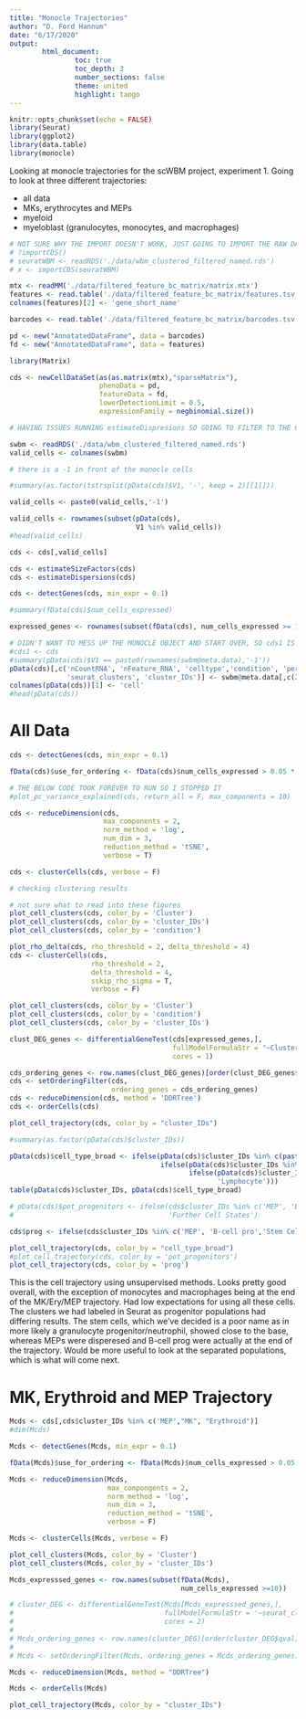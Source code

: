 ```yaml
---
title: "Monocle Trajectories"
author: "D. Ford Hannum"
date: "6/17/2020"
output: 
        html_document:
                toc: true
                toc_depth: 3
                number_sections: false
                theme: united
                highlight: tango
---
```


```r
knitr::opts_chunk$set(echo = FALSE)
library(Seurat)
library(ggplot2)
library(data.table)
library(monocle)
```

Looking at monocle trajectories for the scWBM project, experiment 1. Going to look at three different trajectories:

* all data
* MKs, erythrocytes and MEPs
* myeloid
* myeloblast (granulocytes, monocytes, and macrophages)


```r
# NOT SURE WHY THE IMPORT DOESN'T WORK, JUST GOING TO IMPORT THE RAW DATA INTO MONOCLE
# ?importCDS()
# seuratWBM <- readRDS('./data/wbm_clustered_filtered_named.rds')
# x <- importCDS(seuratWBM)

mtx <- readMM('./data/filtered_feature_bc_matrix/matrix.mtx')
features <- read.table('./data/filtered_feature_bc_matrix/features.tsv')
colnames(features)[2] <- 'gene_short_name'

barcodes <- read.table('./data/filtered_feature_bc_matrix/barcodes.tsv')

pd <- new("AnnotatedDataFrame", data = barcodes)
fd <- new("AnnotatedDataFrame", data = features)

library(Matrix)

cds <- newCellDataSet(as(as.matrix(mtx),"sparseMatrix"),
                      phenoData = pd,
                      featureData = fd,
                      lowerDetectionLimit = 0.5,
                      expressionFamily = negbinomial.size())

# HAVING ISSUES RUNNING estimateDispresions SO GOING TO FILTER TO THE CELLS AND GENES FROM THE SEURAT ANALYSIS

swbm <- readRDS('./data/wbm_clustered_filtered_named.rds')
valid_cells <- colnames(swbm)

# there is a -1 in front of the monocle cells

#summary(as.factor(tstrsplit(pData(cds)$V1, '-', keep = 2)[[1]]))

valid_cells <- paste0(valid_cells,'-1')

valid_cells <- rownames(subset(pData(cds), 
                               V1 %in% valid_cells))
#head(valid_cells)

cds <- cds[,valid_cells]

cds <- estimateSizeFactors(cds)
cds <- estimateDispersions(cds)

cds <- detectGenes(cds, min_expr = 0.1)

#summary(fData(cds)$num_cells_expressed)

expressed_genes <- rownames(subset(fData(cds), num_cells_expressed >= 10))
```


```r
# DIDN'T WANT TO MESS UP THE MONOCLE OBJECT AND START OVER, SO cds1 IS A BACKUP
#cds1 <- cds
#summary(pData(cds)$V1 == paste0(rownames(swbm@meta.data),'-1'))
pData(cds)[,c('nCountRNA', 'nFeature_RNA', 'celltype','condition', 'percent.mt',
              'seurat_clusters', 'cluster_IDs')] <- swbm@meta.data[,c(2,3,5,6,8,11,15)]
colnames(pData(cds))[1] <- 'cell'
#head(pData(cds))
```

# All Data

```r
cds <- detectGenes(cds, min_expr = 0.1)

fData(cds)$use_for_ordering <- fData(cds)$num_cells_expressed > 0.05 * ncol(cds)

# THE BELOW CODE TOOK FOREVER TO RUN SO I STOPPED IT
#plot_pc_variance_explained(cds, return_all = F, max_components = 10)

cds <- reduceDimension(cds,
                       max_components = 2,
                       norm_method = 'log',
                       num_dim = 3,
                       reduction_method = 'tSNE',
                       verbose = T)

cds <- clusterCells(cds, verbose = F)

# checking clustering results

# not sure what to read into these figures
plot_cell_clusters(cds, color_by = 'Cluster')
plot_cell_clusters(cds, color_by = 'cluster_IDs')
plot_cell_clusters(cds, color_by = 'condition')

plot_rho_delta(cds, rho_threshold = 2, delta_threshold = 4)
cds <- clusterCells(cds,
                    rho_threshold = 2,
                    delta_threshold = 4,
                    sskip_rho_sigma = T,
                    verbose = F)

plot_cell_clusters(cds, color_by = 'Cluster')
plot_cell_clusters(cds, color_by = 'condition')
plot_cell_clusters(cds, color_by = 'cluster_IDs')

clust_DEG_genes <- differentialGeneTest(cds[expressed_genes,],
                                        fullModelFormulaStr = "~Cluster",
                                        cores = 1)

cds_ordering_genes <- row.names(clust_DEG_genes)[order(clust_DEG_genes$qval)][1:1000]
cds <- setOrderingFilter(cds,
                         ordering_genes = cds_ordering_genes)
cds <- reduceDimension(cds, method = 'DDRTree')
cds <- orderCells(cds)

plot_cell_trajectory(cds, color_by = "cluster_IDs")

#summary(as.factor(pData(cds)$cluster_IDs))

pData(cds)$cell_type_broad <- ifelse(pData(cds)$cluster_IDs %in% c(paste0("Granulocyte",1:4), 'Stem Cell'), 'Granulocyte',
                                     ifelse(pData(cds)$cluster_IDs %in% c('Monocyte','Macrophage'), 'Mono/Macro',
                                            ifelse(pData(cds)$cluster_IDs %in% c('MK','Erythroid','MEP'), 'MK/Ery/MEP',
                                                   'Lymphocyte')))
table(pData(cds)$cluster_IDs, pData(cds)$cell_type_broad)

# pData(cds)$pot_progenitors <- ifelse(cds$cluster_IDs %in% c('MEP', 'B-cell pro','Stem Cell'), 'Potential Progenitors',
#                                      'Further Cell States')

cds$prog <- ifelse(cds$cluster_IDs %in% c('MEP', 'B-cell pro','Stem Cell'), as.character(cds$cluster_IDs), 'Further States')

plot_cell_trajectory(cds, color_by = "cell_type_broad")
#plot_cell_trajectory(cds, color_by = 'pot_progenitors')
plot_cell_trajectory(cds, color_by = 'prog')
```

This is the cell trajectory using unsupervised methods. Looks pretty good overall, with the exception of monocytes and macrophages being at the end of the MK/Ery/MEP trajectory. Had low expectations for using all these cells. The clusters we had labeled in Seurat as progenitor populations had differing results. The stem cells, which we've decided is a poor name as in more likely a granulocyte progenitor/neutrophil, showed close to the base, whereas MEPs were disperesed and B-cell prog were actually at the end of the trajectory. Would be more useful to look at the separated populations, which is what will come next. 


# MK, Erythroid and MEP Trajectory

```r
Mcds <- cds[,cds$cluster_IDs %in% c('MEP',"MK", "Erythroid")]
#dim(Mcds)

Mcds <- detectGenes(Mcds, min_expr = 0.1)

fData(Mcds)$use_for_ordering <- fData(Mcds)$num_cells_expressed > 0.05 * ncol(Mcds)

Mcds <- reduceDimension(Mcds,
                        max_compongents = 2,
                        norm_method = 'log',
                        num_dim = 3,
                        reduction_method = 'tSNE',
                        verbose = F)

Mcds <- clusterCells(Mcds, verbose = F)

plot_cell_clusters(Mcds, color_by = 'Cluster')
plot_cell_clusters(Mcds, color_by = 'cluster_IDs')

Mcds_expresssed_genes <- row.names(subset(fData(Mcds),
                                          num_cells_expressed >=10))

# cluster_DEG <- differentialGeneTest(Mcds[Mcds_expresssed_genes,],
#                                     fullModelFormulaStr = '~seurat_clusters',
#                                     cores = 2)
# 
# Mcds_ordering_genes <- row.names(cluster_DEG)[order(cluster_DEG$qval)][1:1000]
# 
# Mcds <- setOrderingFilter(Mcds, ordering_genes = Mcds_ordering_genes)

Mcds <- reduceDimension(Mcds, method = "DDRTree")

Mcds <- orderCells(Mcds)

plot_cell_trajectory(Mcds, color_by = "cluster_IDs")

```

